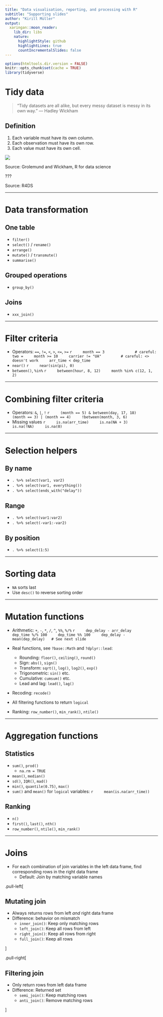 ```yaml
---
title: "Data visualisation, reporting, and processing with R"
subtitle: "Supporting slides"
author: "Kirill Müller"
output:
  xaringan::moon_reader:
    lib_dir: libs
    nature:
      highlightStyle: github
      highlightLines: true
      countIncrementalSlides: false
---
```


```r
options(htmltools.dir.version = FALSE)
knitr::opts_chunk$set(cache = TRUE)
library(tidyverse)
```


# Tidy data

> “Tidy datasets are all alike, but every messy dataset is messy in its own way.” –– Hadley Wickham

## Definition

1. Each variable must have its own column.
2. Each observation must have its own row.
3. Each value must have its own cell.

![](https://r4ds.had.co.nz/images/tidy-1.png)

Source: Grolemund and Wickham, R for data science

???

Source: R4DS

---

# Data transformation

## One table

- `filter()`
- `select()` / `rename()`
- `arrange()`
- `mutate()` / `transmute()`
- `summarise()`

## Grouped operations

- `group_by()`

## Joins

- `xxx_join()`

---

# Filter criteria

- Operators: `==`, `!=`, `<`, `>`, `<=`, `>=`
    ```r
    month == 3              # careful: two =
    month >= 10
    carrier != "UA"         # careful: <> doesn't work
    arr_time < dep_time
    ```
- `near()`
    ```r
    near(sin(pi), 0)
    ```
- `between()`, `%in%`
    ```r
    between(hour, 8, 12)
    month %in% c(12, 1, 2)
    ```

---

# Combining filter criteria

- Operators: `&`, `|`, `!`
    ```r
    (month == 5) & between(day, 17, 18)
    (month == 3) | (month == 4)
    !between(month, 3, 6)
    ```
- Missing values
    ```r
    is.na(arr_time)
    is.na(NA + 3)
    is.na(!NA)
    is.na(0)
    ```

---

# Selection helpers

## By name

- `. %>% select(var1, var2)`
- `. %>% select(var1, everything())`
- `. %>% select(ends_with("delay"))`

## Range

- `. %>% select(var1:var2)`
- `. %>% select(-var1:-var2)`

## By position

- `. %>% select(1:5)`

---

# Sorting data

- `NA` sorts last
- Use `desc()` to reverse sorting order

---

# Mutation functions

- Arithmetic: `+`, `-`, `*`, `/`, `^`, `%%`, `%/%`
    ```r
    dep_delay - arr_delay
    dep_time %/% 100
    dep_time %% 100
    dep_delay - mean(dep_delay)   # See next slide
    ```
- Real functions, see `?base::Math` and `?dplyr::lead`:
    - Rounding: `floor()`, `ceiling()`, `round()`
    - Sign: `abs()`, `sign()`
    - Transform: `sqrt()`, `log()`, `log2()`, `exp()`
    - Trigonometric: `sin()` etc.
    - Cumulative: `cumsum()` etc.
    - Lead and lag: `lead()`, `lag()`
    
- Recoding: `recode()`

- All filtering functions to return `logical`

- Ranking: `row_number()`, `min_rank()`, `ntile()`

---

# Aggregation functions

## Statistics

- `sum()`, `prod()`
    - `na.rm = TRUE`
- `mean()`, `median()`
- `sd()`, `IQR()`, `mad()`
- `min()`, `quantile(0.75)`, `max()`
- `sum()` and `mean()` for `logical` variables:
    ```r
    mean(is.na(arr_time))
    ```

## Ranking

- `n()`
- `first()`, `last()`, `nth()`
- `row_number()`, `ntile()`, `min_rank()`

---


# Joins

- For each combination of join variables in the left data frame, find corresponding rows in the right data frame
    - Default: Join by matching variable names
    
.pull-left[

## Mutating join

- Always returns rows from left *and* right data frame
- Difference: behavior on mismatch
    - `inner_join()`: Keep only matching rows
    - `left_join()`: Keep all rows from left
    - `right_join()`: Keep all rows from right
    - `full_join()`: Keep all rows

]

.pull-right[

## Filtering join

- Only return rows from left data frame
- Difference: Returned set
    - `semi_join()`: Keep matching rows
    - `anti_join()`: Remove matching rows

]
